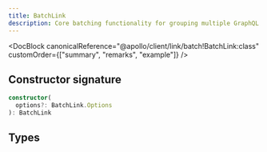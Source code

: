 ```yaml
---
title: BatchLink
description: Core batching functionality for grouping multiple GraphQL operations
---
```


<DocBlock
  canonicalReference="@apollo/client/link/batch!BatchLink:class"
  customOrder={["summary", "remarks", "example"]}
/>

## Constructor signature

```ts
constructor(
  options?: BatchLink.Options
): BatchLink
```

## Types

<InterfaceDetails
  canonicalReference="@apollo/client/link/batch!BatchLink.Options:interface"
  headingLevel={3}
  displayName="BatchLink.Options"
/>

